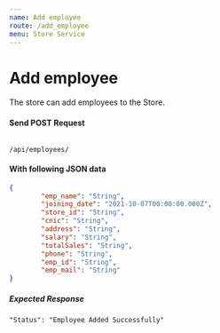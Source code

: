 ```yaml
---
name: Add employee
route: /add_employee
menu: Store Service
---
```

# Add employee
The store can add employees to the Store.

#### Send POST Request 
<Code>
/api/employees/
</Code>

#### With following JSON data
```json
{
        "emp_name": "String",
        "joining_date": "2021-10-07T00:00:00.000Z",
        "store_id": "String",
        "cnic": "String",
        "address": "String",
        "salary": "String",
        "totalSales": "String",
        "phone": "String",
        "emp_id": "String",
        "emp_mail": "String"
}
```

##### Expected Response

```
"Status": "Employee Added Successfully"
```

